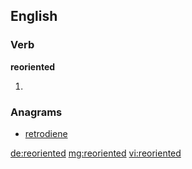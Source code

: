 ==English==

===Verb===
'''reoriented'''
# {{en-past of|reorient}}

===Anagrams===
* [[retrodiene#English|retrodiene]]

[[de:reoriented]]
[[mg:reoriented]]
[[vi:reoriented]]